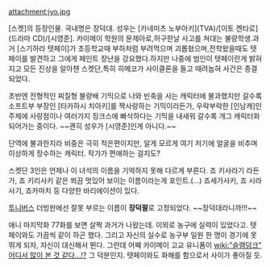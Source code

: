 attachment:jyo.jpg

[스켓]의 등장인물. 국내명은 장덕대. 성우는 [카네미츠 노부아키](TVA)/[이토 켄타로](드라마 CD)/[시영준].
카이메이 학원의 문제아로,허구한날 사고를 쳐대는 불량학생.과거 [스기하라 텟페이]가 초등학교때 부하처럼 부려먹으며 괴롭혔으며,전학왔을때도 텟페이를 발견하고 그에게 페인트 장난을 강요했다.하지만 나중에 범인이 텟페이란게 밝혀지고 모든 진상을 알아챈 스켓단,특히 히메코가 사이클론을 들고 때려눕혀 사건은 종결되었다.

초반엔 전형적인 찌질형 불량배 기믹으로 나와 빈축을 사는 캐릭터에 불과했지만 갈수록 소프트부 부장인 [타카하시 치아키]를 짝사랑하는 기믹이라든가, 우락부락한 [인남캐]인 주제에 사랑점이나 여러가지 징크스에 빠삭하다는 기믹을 내새워 갈수록 개그 캐릭터화 되어가는 중이다. ~~괜히 성우가 [시영준]인게 아니다.~~

단역에 불과한지라 비중은 극히 적은편이지만, 알게 모르게 여기 저기에 얼굴을 비추며 이상하게 장수하는 캐릭터. 작가가 편애하는 걸지도?

스켓단 3인은 언제나 이 녀석의 이름을 기억하지 못해 다르게 부른다. 죠 키사라기 라든가, 죠 키리사키 같은 쬐끔 멋있어 보이는 이름이라는게 포인트.(...) 죠세가사키, 죠 시라사기, 죠카마치 등 다양한 바리에이션이 있다.

[[투니버스]] 더빙판에선 잘못 부르는 이름이 '''장덕팔'''로 고정되었다. ~~장덕대라니까!!!~~

애니 마지막화 77화를 보면 살짝 과거가 나왔는데. 이외로 농구에 실력이 있었다고. 텟페이와도 가끔씩 같이 하곤 했다. 그리고 자신의 실수로 농구부 일원 한 명이 경기에 못 뛰게 되자, 자신이 대신해서 뛴다. 그런데 어째 카이메이 고교 유니폼이 [[wiki:"슬램덩크" 어디서 많이 본 것 같다...!?]] 그 덕분인지. 텟페이와도 화해를 함으로서 사이가 좋아질 듯.
